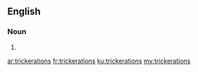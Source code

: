 ==English==

===Noun===
{{head|en|plural}}

# {{plural of|trickeration|lang=en|nocat=1}}

[[ar:trickerations]]
[[fr:trickerations]]
[[ku:trickerations]]
[[my:trickerations]]